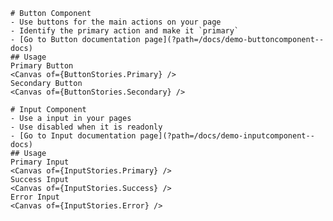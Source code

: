 



    # Button Component
    - Use buttons for the main actions on your page 
    - Identify the primary action and make it `primary`
    - [Go to Button documentation page](?path=/docs/demo-buttoncomponent--docs)
    ## Usage
    Primary Button
    <Canvas of={ButtonStories.Primary} />
    Secondary Button
    <Canvas of={ButtonStories.Secondary} />

    # Input Component
    - Use a input in your pages
    - Use disabled when it is readonly
    - [Go to Input documentation page](?path=/docs/demo-inputcomponent--docs)
    ## Usage
    Primary Input
    <Canvas of={InputStories.Primary} />
    Success Input
    <Canvas of={InputStories.Success} />
    Error Input
    <Canvas of={InputStories.Error} />


